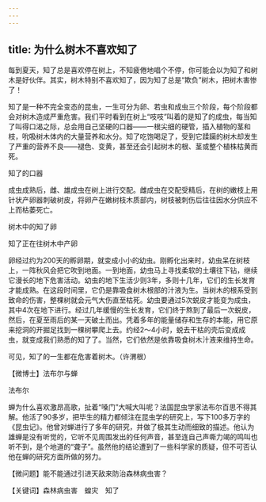 ```yaml
---
---
---
```

title: 为什么树木不喜欢知了
---




每到夏天，知了总是喜欢停在树上，不知疲倦地唱个不停，你可能会以为知了和树木是好伙伴。其实，树木特别不喜欢知了，因为知了总是“欺负”树木，把树木害惨了！

知了是一种不完全变态的昆虫，一生可分为卵、若虫和成虫三个阶段，每个阶段都会对树木造成严重危害。我们平时看到在树上“吱吱”叫着的是知了的成虫，每当知了叫得口渴之际，总会用自己坚硬的口器——一根尖细的硬管，插入植物的茎和枝，吮吸树木体内的大量营养和水分。知了吃饱喝足了，受到它蹂躏的树木却发生了严重的营养不良——褪色、变黄，甚至还会引起树木的根、茎或整个植株枯黄而死。

知了的口器



成虫成熟后，雌、雄成虫在树上进行交配。雌成虫在交配受精后，在树的嫩枝上用针状产卵器刺破树皮，将卵产在嫩树枝木质部内，树枝被刺伤后往往因水分供应不上而枯萎死亡。

树木中的知了卵



知了正在往树木中产卵



卵经过约为200天的孵卵期，就变成小小的幼虫。刚孵化出来时，幼虫呆在树枝上，一阵秋风会把它吹到地面。一到地面，幼虫马上寻找柔软的土壤往下钻，继续它漫长的地下危害活动。幼虫的地下生活少则3年，多则十几年，它们的生长发育才能成熟。在这段时间里，它仍是靠吸食树木根部的汁液为生。当树木的根系受到致命的伤害，整棵树就会元气大伤直至枯死。幼虫要通过5次蜕皮才能变为成虫，其中4次在地下进行。经过几年缓慢的生长发育，它们终于熬到了最后一次蜕皮，然后，在夏至雨后的某一天破土而出。凭着多年的能量储存和生存的本能，用它原来挖洞的开掘足找到一棵树攀爬上去。约经2～4小时，蜕去干枯的壳后变成成虫，就变成我们熟悉的知了了。当然，它们依然是依靠吸食树木汁液来维持生命。

可见，知了的一生都在危害着树木。（许渭根）





【微博士】法布尔与蝉

法布尔



蝉为什么喜欢激昂高歌，扯着“嗓门”大喊大叫呢？法国昆虫学家法布尔百思不得其解。他活了90多岁，把毕生的精力都倾注在昆虫学的研究上，写下100多万字的《昆虫记》。他曾对蝉进行了多年的研究，并做了极其生动而细致的描述。他认为雄蝉是没有听觉的，它听不见周围发出的任何声音，甚至连自己声嘶力竭的鸣叫也听不到，是个地道的“聋子”。虽然他的结论遭到了一些科学家的质疑，但不可否认他在蝉的研究方面所做的努力。

【微问题】能不能通过引进天敌来防治森林病虫害？

【关键词】森林病虫害　蝗灾　知了